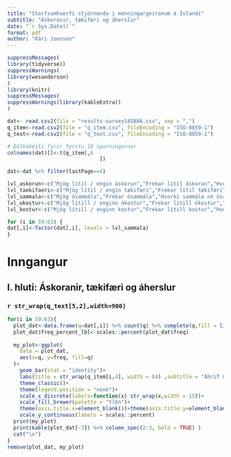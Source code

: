 ```yaml
---
title: "Starfsumhverfi stjórnenda í menningargeiranum á Íslandi"
subtitle: "Áskoranir, tækifæri og áherslur"
date: "`r Sys.Date()`"
format: pdf
author: "Kári Joensen"
---
```



```r
suppressMessages(
library(tidyverse))
suppressWarnings(
library(wesanderson)
)
library(knitr)
suppressMessages(
suppressWarnings(library(kableExtra))
)
```

```r
dat<- read.csv2(file = "results-survey145886.csv", sep = ",")
q_item<-read.csv2(file = "q_item.csv", fileEncoding = "ISO-8859-1")
q_text<-read.csv2(file = "q_text.csv", fileEncoding = "ISO-8859-1")

# Dálkaheiti fyrir fyrstu 10 spurningarnar
colnames(dat)[]<-t(q_item[,6
                              ])

dat<-dat %>% filter(lastPage==4)

lvl_askorun<-c("Mjög lítil / engin áskorun","Frekar lítil áskorun","Hvorki mikil né lítil áskorun","Frekar mikil áskorun","Mjög mikil áskorun","Veit ekki / vil ekki svara","")
lvl_taekifaeri<-c("Mjög lítil / engin tækifæri","Frekar lítil tækifæri","Hvorki mikil né lítil tækifæri","Frekar mikil tækifæri","Mjög mikil tækifæri","Veit ekki / vil ekki svara","")
lvl_sammala<-c("Mjög ósammála","Frekar ósammála","Hvorki sammála né ósammála","Frekar sammála","Mjög sammála","Veit ekki / vil ekki svara","")
lvl_okostur<-c("Mjög lítill / enginn ókostur","Frekar lítill ókostur","Hvorki mikill né lítill ókostur","Frekar mikill ókostur","Mjög mikill ókostur","Veit ekki / vil ekki svara","")
lvl_kostur<-c("Mjög lítill / enginn kostur","Frekar lítill kostur","Hvorki mikill né lítill kostur","Frekar mikill kostur","Mjög mikill kostur","Veit ekki, vil ekki svara","")

for (i in 59:63) {
dat[,i]<-factor(dat[,i], levels = lvl_sammala)
}

```


# Inngangur

## I. hluti: Áskoranir, tækifæri og áherslur

### `r str_wrap(q_text[5,2],width=900)`
\newpage



```r

for(i in 59:63){
  plot_dat<-data.frame(q=dat[,i]) %>% count(q) %>% complete(q,fill = list(n=integer(1),freq=0)) %>% mutate(freq=n/sum(n))
  plot_dat$freq_percent_lbl<-scales::percent(plot_dat$freq)
  
  my_plot<-ggplot(
    data = plot_dat,
    aes(x=q, y=freq, fill=q)
  )+
    geom_bar(stat = "identity")+
    labs(title = str_wrap(q_item[i,4], width = 64) ,subtitle = "Áhrif COVID-19 faraldursins")+
    theme_classic()+
    theme(legend.position = "none")+
    scale_x_discrete(labels=function(x) str_wrap(x,width = 15))+
    scale_fill_brewer(palette = "YlGn")+
    theme(axis.title.x=element_blank())+theme(axis.title.y=element_blank())+
    scale_y_continuous(labels = scales::percent)
  print(my_plot)
  print(kable(plot_dat[-3]) %>% column_spec(2:3, bold = TRUE) ) 
  cat("\n")
}
remove(plot_dat, my_plot)
  
```


